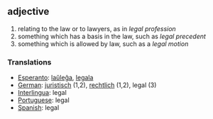 == adjective ==
# relating to the law or to lawyers, as in ''legal profession''
# something which has a basis in the law, such as ''legal precedent''
# something which is allowed by law, such as a ''legal motion''

=== Translations ===
*[[Esperanto]]: [[laŭleĝa]], [[legala]]
*[[German]]: [[juristisch]] (1,2), [[rechtlich]] (1,2), legal (3)
*[[Interlingua]]: legal
*[[Portuguese]]: legal
*[[Spanish]]: legal